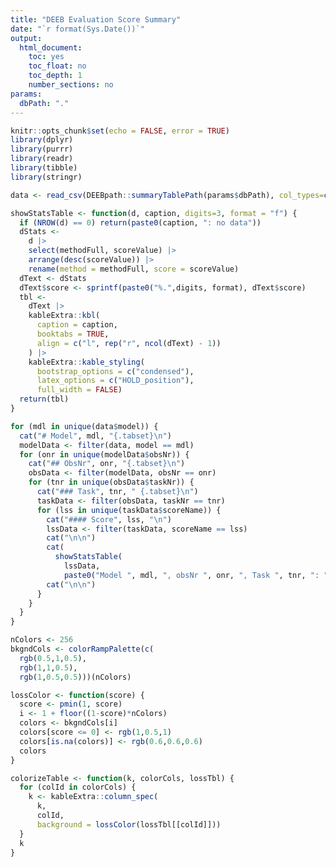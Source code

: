 ```yaml
---
title: "DEEB Evaluation Score Summary"
date: "`r format(Sys.Date())`"
output: 
  html_document:
    toc: yes
    toc_float: no
    toc_depth: 1
    number_sections: no
params:
  dbPath: "."
---
```


```r
knitr::opts_chunk$set(echo = FALSE, error = TRUE)
library(dplyr)
library(purrr)
library(readr)
library(tibble)
library(stringr)
```

```r
data <- read_csv(DEEBpath::summaryTablePath(params$dbPath), col_types=cols())
```

```r
showStatsTable <- function(d, caption, digits=3, format = "f") {
  if (NROW(d) == 0) return(paste0(caption, ": no data"))
  dStats <- 
    d |> 
    select(methodFull, scoreValue) |> 
    arrange(desc(scoreValue)) |> 
    rename(method = methodFull, score = scoreValue)
  dText <- dStats
  dText$score <- sprintf(paste0("%.",digits, format), dText$score)
  tbl <- 
    dText |> 
    kableExtra::kbl(
      caption = caption,
      booktabs = TRUE,
      align = c("l", rep("r", ncol(dText) - 1))
    ) |> 
    kableExtra::kable_styling(
      bootstrap_options = c("condensed"),
      latex_options = c("HOLD_position"),
      full_width = FALSE) 
  return(tbl)
}
```

```r
for (mdl in unique(data$model)) {
  cat("# Model", mdl, "{.tabset}\n")
  modelData <- filter(data, model == mdl)
  for (onr in unique(modelData$obsNr)) {
    cat("## ObsNr", onr, "{.tabset}\n")
    obsData <- filter(modelData, obsNr == onr)
    for (tnr in unique(obsData$taskNr)) {
      cat("### Task", tnr, " {.tabset}\n")
      taskData <- filter(obsData, taskNr == tnr)
      for (lss in unique(taskData$scoreName)) {
        cat("#### Score", lss, "\n")
        lssData <- filter(taskData, scoreName == lss)
        cat("\n\n")
        cat(
          showStatsTable(
            lssData, 
            paste0("Model ", mdl, ", obsNr ", onr, ", Task ", tnr, ": ", lss)))
        cat("\n\n")
      }
    }
  }
}
```

```r
nColors <- 256
bkgndCols <- colorRampPalette(c(
  rgb(0.5,1,0.5),
  rgb(1,1,0.5),
  rgb(1,0.5,0.5)))(nColors)

lossColor <- function(score) {
  score <- pmin(1, score)
  i <- 1 + floor((1-score)*nColors)
  colors <- bkgndCols[i]
  colors[score <= 0] <- rgb(1,0.5,1)
  colors[is.na(colors)] <- rgb(0.6,0.6,0.6)
  colors
}

colorizeTable <- function(k, colorCols, lossTbl) {
  for (colId in colorCols) {
    k <- kableExtra::column_spec(
      k, 
      colId,
      background = lossColor(lossTbl[[colId]]))
  }
  k
}
```
